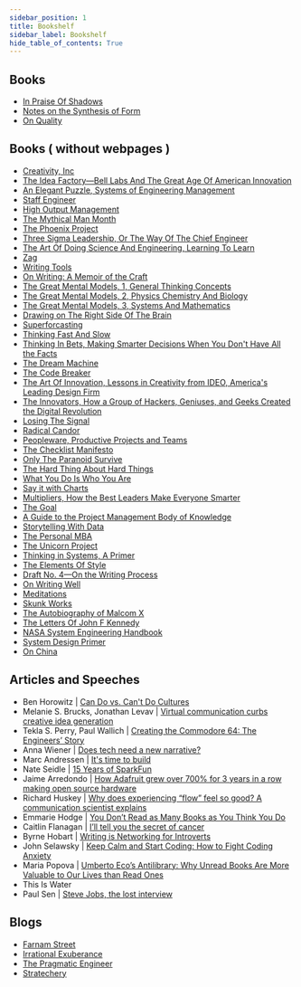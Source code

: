 ```yaml
---
sidebar_position: 1
title: Bookshelf
sidebar_label: Bookshelf
hide_table_of_contents: True
---
```


## Books

- [In Praise Of Shadows](./book_in_praise_of_shadows)
- [Notes on the Synthesis of Form](./book_notes_on_the_synthesis_of_form)
- [On Quality](./book_on_quality)

## Books ( without webpages )

- [Creativity, Inc](https://www.amazon.ca/Creativity-Inc-Overcoming-Unseen-Inspiration/dp/0307361179/ref=sr_1_1?crid=3V1IRE4NVW88E&keywords=Creativity%2C+Inc&qid=1661032851&sprefix=creativity%2C+inc%2Caps%2C108&sr=8-1)
- [The Idea Factory—Bell Labs And The Great Age Of American Innovation](https://www.amazon.ca/Idea-Factory-Great-American-Innovation/dp/0143122797/ref=sr_1_1?crid=3OOQ8ACDIMNNT&keywords=The+Idea+Factory&qid=1661032870&sprefix=the+idea+factory%2Caps%2C86&sr=8-1)
- [An Elegant Puzzle, Systems of Engineering Management](https://www.amazon.ca/Elegant-Puzzle-Systems-Engineering-Management/dp/B07SH17YV4/ref=sr_1_1?crid=23PCE7GD717OK&keywords=an+elegant+puzzle&qid=1661032888&sprefix=an+elegant+puzzle%2Caps%2C102&sr=8-1)
- [Staff Engineer](https://www.amazon.ca/Staff-Engineer-Leadership-beyond-management/dp/1736417916/ref=tmm_pap_swatch_0?_encoding=UTF8&qid=1661032904&sr=1-1)
- [High Output Management](https://www.amazon.ca/High-Output-Management-Andrew-Grove/dp/0679762884/ref=sr_1_1?crid=24KC4Z2AV1DLA&keywords=High+Output+Management&qid=1661032920&s=books&sprefix=high+output+management%2Cstripbooks%2C76&sr=1-1)
- [The Mythical Man Month](https://www.amazon.ca/Mythical-Man-Month-Software-Engineering-Anniversary/dp/0201835959/ref=sr_1_1?keywords=the+mythical+man+month&qid=1661032935&s=books&sprefix=the+mythica%2Cstripbooks%2C103&sr=1-1)
- [The Phoenix Project](https://www.amazon.ca/Phoenix-Project-DevOps-Helping-Business/dp/1942788290/ref=sr_1_1?keywords=the+phoenix+project&qid=1661032948&s=books&sprefix=the+phoen%2Cstripbooks%2C107&sr=1-1)
- [Three Sigma Leadership, Or The Way Of The Chief Engineer](https://www.amazon.ca/Three-Sigma-Leadership-Engineer-Engineers/dp/B08CM6663R/ref=sr_1_1?crid=NT9UA8IKPPC6&keywords=Three+Sigma+Leadership&qid=1661032960&s=books&sprefix=three+sigma+leadership%2Cstripbooks%2C123&sr=1-1)
- [The Art Of Doing Science And Engineering, Learning To Learn](https://www.amazon.ca/Art-Doing-Science-Engineering-Learning-ebook/dp/B088TMLQDC/ref=sr_1_1?crid=1DV5D8A2LER42&keywords=The+Art+Of+Doing+Science+And+Engineering&qid=1661032977&s=books&sprefix=the+art+of+doing+science+and+engineering%2Cstripbooks%2C76&sr=1-1)
- [Zag](https://www.amazon.ca/ZAG-Strategy-High-Performance-Brands-One-Off-ebook/dp/B0058NXWMM/ref=sr_1_1?crid=MUBM3QTS61K2&keywords=zag&qid=1661033005&s=books&sprefix=zag%2Cstripbooks%2C98&sr=1-1)
- [Writing Tools](https://www.amazon.ca/Writing-Tools-Essential-Strategies-Writer/dp/0316014990/ref=sr_1_1?crid=1CXLR7XMGAJJO&keywords=Writing+Tools&qid=1661033021&s=books&sprefix=writing+tools%2Cstripbooks%2C73&sr=1-1)
- [On Writing: A Memoir of the Craft](https://www.amazon.ca/Writing-Memoir-Craft-Stephen-King/dp/1982159375/ref=sr_1_1?crid=1SUE1SMYK3PMU&keywords=On+Writing%3A+A+Memoir+of+the+Craft&qid=1661033039&s=books&sprefix=on+writing+a+memoir+of+the+craft%2Cstripbooks%2C87&sr=1-1)
- [The Great Mental Models, 1, General Thinking Concepts](https://www.amazon.ca/Great-Mental-Models-Thinking-Concepts/dp/1999449002/ref=sr_1_1?crid=3CL332SSHYJG0&keywords=The+Great+Mental+Models%2C+1%2C+General+Thinking+Concepts&qid=1661033056&s=books&sprefix=the+great+mental+models%2C+1%2C+general+thinking+concepts%2Cstripbooks%2C84&sr=1-1)
- [The Great Mental Models, 2, Physics Chemistry And Biology](https://www.amazon.ca/Great-Mental-Models-Physics-Chemistry/dp/1999449037/ref=sr_1_3?crid=3CL332SSHYJG0&keywords=The+Great+Mental+Models%2C+1%2C+General+Thinking+Concepts&qid=1661033066&s=books&sprefix=the+great+mental+models%2C+1%2C+general+thinking+concepts%2Cstripbooks%2C84&sr=1-3)
- [The Great Mental Models, 3, Systems And Mathematics](https://www.amazon.ca/Great-Mental-Models-Systems-Mathematics/dp/1999449061/ref=sr_1_3?crid=1Y1YS826STNOC&keywords=the+great+mental+models&qid=1661032598&sprefix=the+great+mental+models%2Caps%2C89&sr=8-3)
- [Drawing on The Right Side Of The Brain](https://www.amazon.ca/Drawing-Right-Side-Brain-Definitive/dp/1585429201/ref=sr_1_1?crid=2F2BBRXEX1D0&keywords=Drawing+on+The+Right+Side+Of+The+Brain&qid=1661033083&s=books&sprefix=drawing+on+the+right+side+of+the+brain%2Cstripbooks%2C92&sr=1-1)
- [Superforcasting](https://www.amazon.ca/Superforecasting-Science-Prediction-Philip-Tetlock/dp/0771070543/ref=sr_1_1?crid=EW0ZWTBMFROO&keywords=superforecasting&qid=1661033096&s=books&sprefix=superforecasting%2Cstripbooks%2C80&sr=1-1)
- [Thinking Fast And Slow](https://www.amazon.ca/Thinking-Fast-Slow-Daniel-Kahneman/dp/0385676530/ref=sr_1_1?crid=1JU17L4827P27&keywords=Thinking+Fast+And+Slow&qid=1661033109&s=books&sprefix=thinking+fast+and+slow%2Cstripbooks%2C132&sr=1-1)
- [Thinking In Bets, Making Smarter Decisions When You Don't Have All the Facts](https://www.amazon.ca/Thinking-Bets-Making-Smarter-Decisions/dp/0735216371/ref=sr_1_1?crid=3A8WB2ZW52TBN&keywords=Thinking+In+Bets%2C+Making+Smarter+Decisions+When+You+Don%27t+Have+All+the+Facts&qid=1661033131&s=books&sprefix=thinking+in+bets%2C+making+smarter+decisions+when+you+don%27t+have+all+the+facts%2Cstripbooks%2C87&sr=1-1)
- [The Dream Machine](https://www.amazon.com/Dream-Machine-M-Mitchell-Waldrop/dp/1732265119/ref=sr_1_1?crid=CK2F3E88QN0J&keywords=The+Dream+Machine&qid=1661033160&sprefix=the+dream+machine%2Caps%2C92&sr=8-1)
- [The Code Breaker](https://www.amazon.ca/Code-Breaker-Jennifer-Doudna-Editing/dp/1982115866/ref=sr_1_4?crid=14GORSHFE4B79&keywords=The+Code+Breaker&qid=1661033174&s=books&sprefix=the+code+breaker%2Cstripbooks%2C92&sr=1-4)
- [The Art Of Innovation, Lessons in Creativity from IDEO, America's Leading Design Firm](https://www.amazon.ca/Art-Innovation-Lessons-Creativity-Americas/dp/0385499841/ref=sr_1_1?crid=3TCA47YWFY4GG&keywords=The+Art+Of+Innovation%2C+Lessons+in+Creativity+from+IDEO%2C+America%27s+Leading+Design+Firm&qid=1661033195&s=books&sprefix=the+art+of+innovation%2C+lessons+in+creativity+from+ideo%2C+america%27s+leading+design+firm%2Cstripbooks%2C85&sr=1-1)
- [The Innovators, How a Group of Hackers, Geniuses, and Geeks Created the Digital Revolution](https://www.amazon.ca/Innovators-Hackers-Geniuses-Created-Revolution-ebook/dp/B00JGAS65Q/ref=sr_1_1?crid=1TASXTXHQU7PX&keywords=The+Innovators%2C+How+a+Group+of+Hackers%2C+Geniuses%2C+and+Geeks+Created+the+Digital+Revolution&qid=1661033210&s=books&sprefix=the+innovators%2C+how+a+group+of+hackers%2C+geniuses%2C+and+geeks+created+the+digital+revolution%2Cstripbooks%2C89&sr=1-1)
- [Losing The Signal](https://www.amazon.ca/Losing-Signal-Spectacular-Rise-Blackberry/dp/1443436186/ref=sr_1_1?crid=SWMV1GF25PLN&keywords=Losing+The+Signal&qid=1661033228&s=books&sprefix=losing+the+signal%2Cstripbooks%2C78&sr=1-1)
- [Radical Candor](https://www.amazon.ca/Radical-Candor-Revised-Kick-Ass-Humanity/dp/1250235375/ref=sr_1_1?crid=3VUQ6YG7DC5TK&keywords=Radical+Candor&qid=1661033240&s=books&sprefix=radical+candor%2Cstripbooks%2C88&sr=1-1)
- [Peopleware, Productive Projects and Teams](https://www.amazon.ca/Peopleware-Productive-Projects-Teams-3rd/dp/0321934113/ref=sr_1_1?crid=3IMBLA65D1G0V&keywords=Peopleware%2C+Productive+Projects+and+Teams&qid=1661033270&s=books&sprefix=peopleware%2C+productive+projects+and+teams%2Cstripbooks%2C79&sr=1-1)
- [The Checklist Manifesto](https://www.amazon.ca/Checklist-Manifesto-How-Things-Right/dp/0312430000/ref=sr_1_1?crid=GRBRV8GU3IVZ&keywords=The+Checklist+Manifesto&qid=1661033282&s=books&sprefix=the+checklist+manifesto%2Cstripbooks%2C94&sr=1-1)
- [Only The Paranoid Survive](https://www.amazon.ca/Only-Paranoid-Survive-Exploit-Challenge/dp/0385483821/ref=sr_1_1?crid=1HR95VLY23ZX&keywords=Only+The+Paranoid+Survive&qid=1661033293&s=books&sprefix=only+the+paranoid+survive%2Cstripbooks%2C77&sr=1-1)
- [The Hard Thing About Hard Things](https://www.amazon.ca/Hard-Thing-About-Things-Building/dp/0062273205/ref=sr_1_1?crid=3KF0RE78OLA99&keywords=The+Hard+Thing+About+Hard+Things&qid=1661033307&s=books&sprefix=the+hard+thing+about+hard+things%2Cstripbooks%2C86&sr=1-1)
- [What You Do Is Who You Are](https://www.amazon.ca/What-You-Do-Who-Are/dp/0062871331/ref=sr_1_1?crid=GL7WHGXZF3SY&keywords=What+You+Do+Is+Who+You+Are&qid=1661033320&s=books&sprefix=what+you+do+is+who+you+are%2Cstripbooks%2C86&sr=1-1)
- [Say it with Charts](https://www.amazon.ca/Say-Charts-Executives-Visual-Communication/dp/007136997X/ref=sr_1_1?crid=LAMHB18ODO5X&keywords=Say+it+with+Charts&qid=1661033339&s=books&sprefix=say+it+with+charts%2Cstripbooks%2C77&sr=1-1)
- [Multipliers, How the Best Leaders Make Everyone Smarter](https://www.amazon.ca/Multipliers-Revised-Updated-Leaders-Everyone/dp/0062663070/ref=sr_1_1?crid=2HQLTS3584V0M&keywords=Multipliers%2C+How+the+Best+Leaders+Make+Everyone+Smarter&qid=1661033354&s=books&sprefix=multipliers%2C+how+the+best+leaders+make+everyone+smarter%2Cstripbooks%2C84&sr=1-1)
- [The Goal](https://www.amazon.ca/Goal-Process-Ongoing-Improvement/dp/0884271951/ref=sr_1_1?crid=ZKWDI2CYI7P5&keywords=the+goal&qid=1661033370&s=books&sprefix=the+goal%2Cstripbooks%2C97&sr=1-1)
- [A Guide to the Project Management Body of Knowledge](https://www.amazon.ca/Guide-Project-Management-Knowledge-Pmbok/dp/1628256648/ref=sr_1_1?crid=2Z4JY2A0DYUKV&keywords=A+Guide+to+the+Project+Management+Body+of+Knowledge&qid=1661033381&s=books&sprefix=a+guide+to+the+project+management+body+of+knowledge%2Cstripbooks%2C83&sr=1-1)
- [Storytelling With Data](https://www.amazon.ca/Storytelling-Data-Visualization-Business-Professionals/dp/1119002257/ref=sr_1_1?crid=3HNRVWFY0V29V&keywords=Storytelling+With+Data&qid=1661033396&s=books&sprefix=storytelling+with+data%2Cstripbooks%2C85&sr=1-1)
- [The Personal MBA](https://www.amazon.ca/Personal-MBA-10th-Anniversary/dp/0525543023/ref=sr_1_1?crid=2JLUSH821CD50&keywords=The+Personal+MBA&qid=1661033409&s=books&sprefix=the+personal+mba%2Cstripbooks%2C133&sr=1-1)
- [The Unicorn Project](https://www.amazon.ca/Unicorn-Project-Developers-Disruption-Thriving/dp/1942788762/ref=sr_1_1?crid=1HJUNZAY01QO9&keywords=The+Unicorn+Project&qid=1661033419&s=books&sprefix=the+unicorn+project%2Cstripbooks%2C83&sr=1-1)
- [Thinking in Systems, A Primer](https://www.amazon.ca/Thinking-Systems-Primer-Donella-Meadows/dp/1603580557/ref=sr_1_1?crid=3CLE2F0WPF4GT&keywords=Thinking+in+Systems%2C+A+Primer&qid=1661033437&s=books&sprefix=the+unicorn+project%2Cstripbooks%2C221&sr=1-1)
- [The Elements Of Style](https://www.amazon.ca/Elements-Style-William-Strunk-Jr/dp/020530902X/ref=sr_1_1?crid=2U19EOQ02RIFW&keywords=The+Elements+Of+Style&qid=1661033449&s=books&sprefix=the+elements+of+style%2Cstripbooks%2C103&sr=1-1)
- [Draft No. 4—On the Writing Process](https://www.amazon.ca/Draft-No-4-Writing-Process/dp/0374537976/ref=sr_1_1?crid=10NZ5RTK461UZ&keywords=Draft+No.+4%E2%80%94On+the+Writing+Process&qid=1661033462&s=books&sprefix=draft+no+4+on+the+writing+process%2Cstripbooks%2C88&sr=1-1)
- [On Writing Well](https://www.amazon.ca/Writing-Well-Classic-Guide-Nonfiction/dp/0060891548/ref=sr_1_1?crid=39S2DW7F1GQRG&keywords=On+Writing+Well&qid=1661033474&s=books&sprefix=on+writing+well%2Cstripbooks%2C93&sr=1-1)
- [Meditations](https://www.amazon.ca/Meditations-New-Translation-Marcus-Aurelius/dp/0812968255/ref=sr_1_3?crid=1SQY0KDL9JP7C&keywords=meditations+marcus+aurelius&qid=1661033500&s=books&sprefix=meditations%2Cstripbooks%2C111&sr=1-3)
- [Skunk Works](https://www.amazon.ca/Skunk-Works-Personal-Memoir-Lockheed/dp/0316743003/ref=sr_1_1?crid=2XBWZU5HO6EKG&keywords=Skunk+Works&qid=1661033514&s=books&sprefix=skunk+works%2Cstripbooks%2C115&sr=1-1)
- [The Autobiography of Malcom X](https://www.amazon.ca/Autobiography-Malcolm-X-MALCOLM/dp/0345350685/ref=sr_1_1?crid=3CMH9GRADKJ0L&keywords=the+autobiography+of+malcolm+x&qid=1661033528&s=books&sprefix=the+autobiography+of+malcom+x%2Cstripbooks%2C74&sr=1-1)
- [The Letters Of John F Kennedy](https://www.amazon.ca/Letters-John-F-Kennedy/dp/1608193527/ref=sr_1_1?crid=362CBCEZEV6ZH&keywords=The+Letters+Of+John+F+Kennedy&qid=1661033540&s=books&sprefix=the+letters+of+john+f+kennedy%2Cstripbooks%2C109&sr=1-1)
- [NASA System Engineering Handbook](https://www.amazon.ca/NASA-Systems-Engineering-Handbook-Sp-2016-6105/dp/1680920901/ref=sr_1_1?crid=5J12ZAAOH6WG&keywords=NASA+System+Engineering+Handbook&qid=1661033554&s=books&sprefix=nasa+system+engineering+handbook%2Cstripbooks%2C77&sr=1-1)
- [System Design Primer](https://github.com/donnemartin/system-design-primer)
- [On China](https://www.amazon.ca/China-Henry-Kissinger/dp/0143175920/ref=sr_1_1?crid=13FC3R6ADT8X4&keywords=On+China&qid=1661033565&s=books&sprefix=on+china%2Cstripbooks%2C86&sr=1-1)

## Articles and Speeches

- Ben Horowitz | [Can Do vs. Can't Do Cultures](https://a16z.com/2014/02/06/6147/)
- Melanie S. Brucks, Jonathan Levav | [Virtual communication curbs creative idea generation](https://www.nature.com/articles/s41586-022-04643-y)
- Tekla S. Perry, Paul Wallich | [Creating the Commodore 64: The Engineers’ Story](https://spectrum.ieee.org/amp/commodore-64-2656808350)
- Anna Wiener | [Does tech need a new narrative?](https://www.newyorker.com/news/letter-from-silicon-valley/does-tech-need-a-new-narrative#intcid=_the-new-yorker-amp-bottom-recirc_68941b0d-2a97-4759-b37a-d2e20a1016ca_text2vec1)
- Marc Andressen | [It's time to build](https://future.a16z.com/its-time-to-build/)
- Nate Seidle | [15 Years of SparkFun](https://www.sparkfun.com/news/2571)
- Jaime Arredondo | [How Adafruit grew over 700% for 3 years in a row making open source hardware](https://boldandopen.com/adafruit-case-study/)
- Richard Huskey | [Why does experiencing “flow” feel so good? A communication scientist explains](https://bigthink.com/neuropsych/creative-flow/)
- Emmarie Hodge | [You Don’t Read as Many Books as You Think You Do](https://medium.com/no-echo/you-dont-read-as-many-books-as-you-think-you-do-199440d2cb32#:~:text=According%20to%20the%20Pew%20Research,Americans%20reading%204%20or%20less.)
- Caitlin Flanagan | [I’ll tell you the secret of cancer](https://www.theatlantic.com/health/archive/2021/08/caitlin-flanagan-secret-of-surviving-cancer/619844/)
- Byrne Hobart | [Writing is Networking for Introverts](https://byrnehobart.medium.com/writing-is-networking-for-introverts-5cac14ad4c77)
- John Selawsky | [Keep Calm and Start Coding: How to Fight Coding Anxiety](https://levelup.gitconnected.com/keep-calm-and-start-coding-how-to-fight-coding-anxiety-dee06efd8b9c)
- Maria Popova | [Umberto Eco’s Antilibrary: Why Unread Books Are More Valuable to Our Lives than Read Ones](https://www.themarginalian.org/2015/03/24/umberto-eco-antilibrary/)
- This Is Water
- Paul Sen | [Steve Jobs, the lost interview](https://en.wikipedia.org/wiki/Steve_Jobs:_The_Lost_Interview)

## Blogs

- [Farnam Street](https://fs.blog/)
- [Irrational Exuberance](https://lethain.com/)
- [The Pragmatic Engineer](https://www.pragmaticengineer.com/)
- [Stratechery](https://stratechery.com/)
